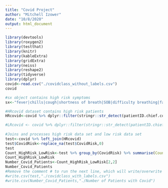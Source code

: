 ```yaml
---
title: "Covid Project"
author: "Mitchell Izower"
date: "10/8/2020"
output: html_document
---
```


```r
library(devtools)
library(roxygen2)
library(testthat)
library(knitr)
library(kableExtra)
library(gridExtra)
library(neiss)
library(reshape2)
library(tidyverse) 
library(dplyr)
covid<-read.csv("./covidclass_without_labels.csv")
covid
```

```r
#sx object contains high risk symptoms
sx<-"fever|chills|cough|shortness of breath|SOB|difficulty breathing|fatigue|muscle aches|body aches|headache|loss of taste|loss of smell|sore throat|congestion|runny nose|nausea|vomiting|diarrhea|trouble breathing|chest pain|confusion|somnolence|blu.|abdominal pain|GI s.|dyspnea|.covid."

#HRcovid dataset contains high risk patients
HRcovid<-covid %>% dplyr::filter(stringr::str_detect(patientID.chief.complaint., regex(sx,ignore_case = TRUE))==TRUE) %>% mutate(CovidRisk=1) 

#LRcovid <- covid %>% dplyr::filter(stringr::str_detect(patientID.chief.complaint., regex(sx,ignore_case = TRUE))==FALSE) %>% mutate(CovidRisk=0) 
  
#Joins and processes high risk data set and low risk data set
test<-covid %>% left_join(HRcovid)
test$CovidRisk<-replace_na(test$CovidRisk,0)
test
Count_HighRisk_LowRisk<-test %>% group_by(CovidRisk) %>% summarise(Count=n()) %>% ungroup()
Count_HighRisk_LowRisk
Number_Covid_Patients<-Count_HighRisk_LowRisk[2,2]
Number_Covid_Patients
#Remove the comment # to run the next line, which will write/overwrite the output table
#write.csv(test,"./covidclass_with_labels.csv")
#write.csv(Number_Covid_Patients,"./Number of Patients with Covid")
```
 
